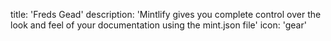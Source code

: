 title: 'Freds Gead'
description: 'Mintlify gives you complete control over the look and feel of your documentation using the mint.json file'
icon: 'gear'